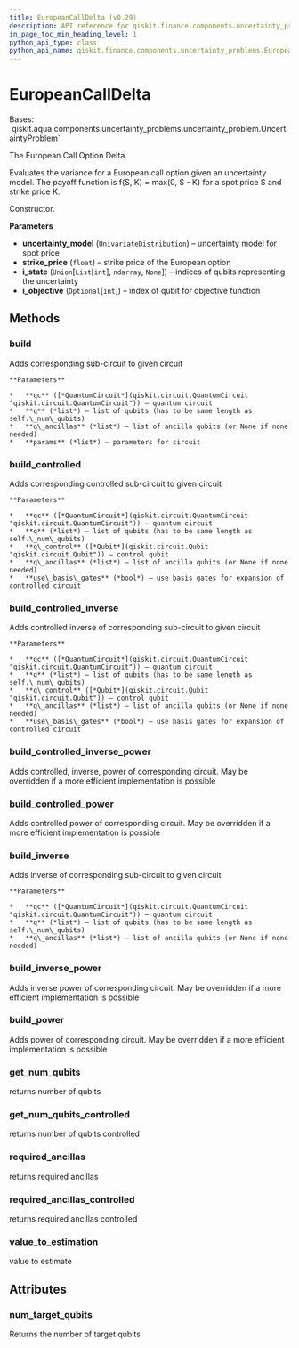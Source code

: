 ```yaml
---
title: EuropeanCallDelta (v0.29)
description: API reference for qiskit.finance.components.uncertainty_problems.EuropeanCallDelta in qiskit v0.29
in_page_toc_min_heading_level: 1
python_api_type: class
python_api_name: qiskit.finance.components.uncertainty_problems.EuropeanCallDelta
---
```


# EuropeanCallDelta

<Class id="qiskit.finance.components.uncertainty_problems.EuropeanCallDelta" isDedicatedPage={true} github="https://github.com/qiskit-community/qiskit-aqua/tree/stable/0.9/qiskit/finance/components/uncertainty_problems/european_call_delta.py" signature="EuropeanCallDelta(uncertainty_model, strike_price, i_state=None, i_objective=None)" modifiers="class">
  Bases: `qiskit.aqua.components.uncertainty_problems.uncertainty_problem.UncertaintyProblem`

  The European Call Option Delta.

  Evaluates the variance for a European call option given an uncertainty model. The payoff function is f(S, K) = max(0, S - K) for a spot price S and strike price K.

  Constructor.

  **Parameters**

  *   **uncertainty\_model** (`UnivariateDistribution`) – uncertainty model for spot price
  *   **strike\_price** (`float`) – strike price of the European option
  *   **i\_state** (`Union`\[`List`\[`int`], `ndarray`, `None`]) – indices of qubits representing the uncertainty
  *   **i\_objective** (`Optional`\[`int`]) – index of qubit for objective function

  ## Methods

  <span id="qiskit-finance-components-uncertainty-problems-europeancalldelta-build" />

  ### build

  <Function id="qiskit.finance.components.uncertainty_problems.EuropeanCallDelta.build" signature="EuropeanCallDelta.build(qc, q, q_ancillas=None, params=None)">
    Adds corresponding sub-circuit to given circuit

    **Parameters**

    *   **qc** ([*QuantumCircuit*](qiskit.circuit.QuantumCircuit "qiskit.circuit.QuantumCircuit")) – quantum circuit
    *   **q** (*list*) – list of qubits (has to be same length as self.\_num\_qubits)
    *   **q\_ancillas** (*list*) – list of ancilla qubits (or None if none needed)
    *   **params** (*list*) – parameters for circuit
  </Function>

  <span id="qiskit-finance-components-uncertainty-problems-europeancalldelta-build-controlled" />

  ### build\_controlled

  <Function id="qiskit.finance.components.uncertainty_problems.EuropeanCallDelta.build_controlled" signature="EuropeanCallDelta.build_controlled(qc, q, q_control, q_ancillas=None, use_basis_gates=True)">
    Adds corresponding controlled sub-circuit to given circuit

    **Parameters**

    *   **qc** ([*QuantumCircuit*](qiskit.circuit.QuantumCircuit "qiskit.circuit.QuantumCircuit")) – quantum circuit
    *   **q** (*list*) – list of qubits (has to be same length as self.\_num\_qubits)
    *   **q\_control** ([*Qubit*](qiskit.circuit.Qubit "qiskit.circuit.Qubit")) – control qubit
    *   **q\_ancillas** (*list*) – list of ancilla qubits (or None if none needed)
    *   **use\_basis\_gates** (*bool*) – use basis gates for expansion of controlled circuit
  </Function>

  <span id="qiskit-finance-components-uncertainty-problems-europeancalldelta-build-controlled-inverse" />

  ### build\_controlled\_inverse

  <Function id="qiskit.finance.components.uncertainty_problems.EuropeanCallDelta.build_controlled_inverse" signature="EuropeanCallDelta.build_controlled_inverse(qc, q, q_control, q_ancillas=None, use_basis_gates=True)">
    Adds controlled inverse of corresponding sub-circuit to given circuit

    **Parameters**

    *   **qc** ([*QuantumCircuit*](qiskit.circuit.QuantumCircuit "qiskit.circuit.QuantumCircuit")) – quantum circuit
    *   **q** (*list*) – list of qubits (has to be same length as self.\_num\_qubits)
    *   **q\_control** ([*Qubit*](qiskit.circuit.Qubit "qiskit.circuit.Qubit")) – control qubit
    *   **q\_ancillas** (*list*) – list of ancilla qubits (or None if none needed)
    *   **use\_basis\_gates** (*bool*) – use basis gates for expansion of controlled circuit
  </Function>

  <span id="qiskit-finance-components-uncertainty-problems-europeancalldelta-build-controlled-inverse-power" />

  ### build\_controlled\_inverse\_power

  <Function id="qiskit.finance.components.uncertainty_problems.EuropeanCallDelta.build_controlled_inverse_power" signature="EuropeanCallDelta.build_controlled_inverse_power(qc, q, q_control, power, q_ancillas=None, use_basis_gates=True)">
    Adds controlled, inverse, power of corresponding circuit. May be overridden if a more efficient implementation is possible
  </Function>

  <span id="qiskit-finance-components-uncertainty-problems-europeancalldelta-build-controlled-power" />

  ### build\_controlled\_power

  <Function id="qiskit.finance.components.uncertainty_problems.EuropeanCallDelta.build_controlled_power" signature="EuropeanCallDelta.build_controlled_power(qc, q, q_control, power, q_ancillas=None, use_basis_gates=True)">
    Adds controlled power of corresponding circuit. May be overridden if a more efficient implementation is possible
  </Function>

  <span id="qiskit-finance-components-uncertainty-problems-europeancalldelta-build-inverse" />

  ### build\_inverse

  <Function id="qiskit.finance.components.uncertainty_problems.EuropeanCallDelta.build_inverse" signature="EuropeanCallDelta.build_inverse(qc, q, q_ancillas=None)">
    Adds inverse of corresponding sub-circuit to given circuit

    **Parameters**

    *   **qc** ([*QuantumCircuit*](qiskit.circuit.QuantumCircuit "qiskit.circuit.QuantumCircuit")) – quantum circuit
    *   **q** (*list*) – list of qubits (has to be same length as self.\_num\_qubits)
    *   **q\_ancillas** (*list*) – list of ancilla qubits (or None if none needed)
  </Function>

  <span id="qiskit-finance-components-uncertainty-problems-europeancalldelta-build-inverse-power" />

  ### build\_inverse\_power

  <Function id="qiskit.finance.components.uncertainty_problems.EuropeanCallDelta.build_inverse_power" signature="EuropeanCallDelta.build_inverse_power(qc, q, power, q_ancillas=None)">
    Adds inverse power of corresponding circuit. May be overridden if a more efficient implementation is possible
  </Function>

  <span id="qiskit-finance-components-uncertainty-problems-europeancalldelta-build-power" />

  ### build\_power

  <Function id="qiskit.finance.components.uncertainty_problems.EuropeanCallDelta.build_power" signature="EuropeanCallDelta.build_power(qc, q, power, q_ancillas=None)">
    Adds power of corresponding circuit. May be overridden if a more efficient implementation is possible
  </Function>

  <span id="qiskit-finance-components-uncertainty-problems-europeancalldelta-get-num-qubits" />

  ### get\_num\_qubits

  <Function id="qiskit.finance.components.uncertainty_problems.EuropeanCallDelta.get_num_qubits" signature="EuropeanCallDelta.get_num_qubits()">
    returns number of qubits
  </Function>

  <span id="qiskit-finance-components-uncertainty-problems-europeancalldelta-get-num-qubits-controlled" />

  ### get\_num\_qubits\_controlled

  <Function id="qiskit.finance.components.uncertainty_problems.EuropeanCallDelta.get_num_qubits_controlled" signature="EuropeanCallDelta.get_num_qubits_controlled()">
    returns number of qubits controlled
  </Function>

  <span id="qiskit-finance-components-uncertainty-problems-europeancalldelta-required-ancillas" />

  ### required\_ancillas

  <Function id="qiskit.finance.components.uncertainty_problems.EuropeanCallDelta.required_ancillas" signature="EuropeanCallDelta.required_ancillas()">
    returns required ancillas
  </Function>

  <span id="qiskit-finance-components-uncertainty-problems-europeancalldelta-required-ancillas-controlled" />

  ### required\_ancillas\_controlled

  <Function id="qiskit.finance.components.uncertainty_problems.EuropeanCallDelta.required_ancillas_controlled" signature="EuropeanCallDelta.required_ancillas_controlled()">
    returns required ancillas controlled
  </Function>

  <span id="qiskit-finance-components-uncertainty-problems-europeancalldelta-value-to-estimation" />

  ### value\_to\_estimation

  <Function id="qiskit.finance.components.uncertainty_problems.EuropeanCallDelta.value_to_estimation" signature="EuropeanCallDelta.value_to_estimation(value)">
    value to estimate
  </Function>

  ## Attributes

  ### num\_target\_qubits

  <Attribute id="qiskit.finance.components.uncertainty_problems.EuropeanCallDelta.num_target_qubits">
    Returns the number of target qubits
  </Attribute>
</Class>

